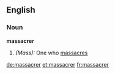 ==English==

===Noun===
'''massacrer'''

#''(Mass):'' One who [[massacre]]s

[[de:massacrer]]
[[et:massacrer]]
[[fr:massacrer]]